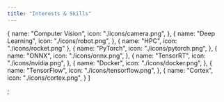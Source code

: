 ```yaml
---
title: "Interests & Skills"
---
```


  {
    name: "Computer Vision",
    icon: "./icons/camera.png",
  },
  {
    name: "Deep Learning",
    icon: "./icons/robot.png",
  },
  {
    name: "HPC",
    icon: "./icons/rocket.png"
  },
  {
    name: "PyTorch",
    icon: "./icons/pytorch.png",
  },
  {
    name: "ONNX",
    icon: "./icons/onnx.png",
  },
  {
    name: "TensorRT",
    icon: "./icons/nvidia.png",
  },
  {
    name: "Docker",
    icon: "./icons/docker.png",
  },
  {
    name: "TensorFlow",
    icon: "./icons/tensorflow.png",
  },
  {
    name: "Cortex",
    icon: "./icons/cortex.png",
  }
]

;
